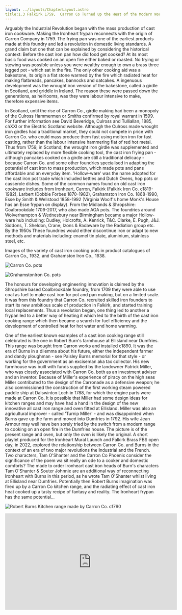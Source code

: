 ```yaml
---
layout: ../layouts/ChapterLayout.astro
title:1.3 Falkirk 1759,  Carron Co Turned Up the Heat of the Modern World with Cast Iron pots and Pans.
---
```


Arguably the Industrial Revolution began with the mass production of cast iron cookware. Making the Ironheart frypan reconnects with the origin of Carron Company in 1759. The frying pan was one of the earliest products made at this foundry and led a revolution in domestic living standards. A grand claim but one that can be explained by considering the historical context: Before the cast iron pan how did food get cooked? At its most basic food was cooked on an open fire either baked or roasted. No frying or stewing was possible unless you were wealthy enough to own a brass three legged pot - which sat in the fire.  The only other cooking aid was a bakestone, its origin a flat stone warmed by the fire which radiated heat for making flatbreads, pancakes, bannocks and oatcakes. A ingenuous development was the wrought iron version of the bakestone, called a girdle in Scotland, and griddle in Ireland. The reason these were passed down the generations, as heirlooms, was they were labour intensive to make, therefore expensive items.

In Scotland, until the rise of Carron Co., girdle making had been a monopoly of the Culross Hammermen or Smiths confirmed by royal warrant in 1599. For further information see David Beveridge, Culross and Tulliallan, 1885, chXXI or the Electric Scotland website. Although the Culross made wrought iron girdles had a traditional market, they could not compete in price with Carron Co. who could mass produce them fast using molten iron for fast casting, rather than the labour intensive hammering flat of red hot metal.  Thus from 1759, in Scotland, the wrought iron girdle was supplemented and ultimately replaced by more flexible cooking tool, the cast iron frying pan - although pancakes cooked on a girdle are still a traditional delicacy - because Carron Co. and some other foundries specialised in adapting the potential of cast iron to mass production, which made pots and pans affordable and an everyday item. 'Hollow-ware' was the name adopted for the cast iron pot trade which included kettles and Dutch Ovens, hop pots or casserole dishes. Some of the common names found on old cast iron cookware includes from Ironheart, Carron, Falkirk (Falkirk Iron Co. c1819-1982), Larbert (Dobbie Forbes 1870-1982), Grahamston Iron Co. 1868-1990, Esse by Smith & Wellstood 1858-1992 (Virginia Woolf's home Monk's House has an Esse frypan on display). From the Midlands & Shropshire: Coalbrookdale 1709-2017, who also made AGA pots. The foundries around Wolverhampton & Wednesbury near Birmingham became a major Hollow-ware hub including: Dudley, Holcrofts, A. Kenrick, T&C. Clarke, E. Pugh, J&J. Siddons, T. Sheldon, Crane, Izons & Radaware by the Radiation group etc. By the 1950s These foundries would either discontinue iron or adapt to new methods and materials including: enamel tin plate, aluminium, stainless steel, etc.

Images of the variety of cast iron cooking pots in product catalogues of Carron Co., 1932, and Grahamston Iron Co., 1938.

![Carron Co. pots](Carron-pots-c1932)

![GrahamstonIron Co. pots](Grahamston-pots-1938)

The honours for developing engineering innovation is claimed by the Shropshire based Coalbrookdale foundry, from 1709 they were able to use coal as fuel to make cast iron for pot and pan making, but on a limited scale. It was from this foundry that Carron Co. recruited skilled iron founders to start its new ambitious scale of production in Falkirk, and started training local replacements. Thus a revolution began, one thing led to another a frypan led to a better way of heating it which led to the birth of the cast iron cooking range which then became a search for fuel efficiency and the development of controlled heat for hot water and home warming.  

One of the earliest known examples of a cast iron cooking range still celebrated is the one in Robert Burn's farmhouse at Ellisland near Dumfries. This range was bought from Carron works and installed c1890. It was the era of Burns in a dilemma about his future, either the independent farmer and dandy ploughman - see Paisley Burns memorial for that style - or working for the government as an exciseman aka tax collector. His new farmhouse was built with funds supplied by the landowner Patrick Miller, who was closely associated with Carron Co. both as an investment adviser and an inventor. Because of Miller's experience of piracy on the high seas Miller contributed to the design of the Carronade as a defensive weapon; he also commissioned the construction of the first working steam powered paddle ship at Dalswinton Loch in 1788, for which the engine parts were made at Carron Co. It is possible that Miller had some design ideas for kitchen ranges and may have had a hand in the design of the new innovative all cast iron range and oven fitted at Ellisland. Miller was also an agricultural improver - called 'Turnip Miller' - and was disappointed when Burns gave up the farm and moved into Dumfries in 1792. His wife Jean Armour may well have ben sorely tried by the switch from a modern range to cooking on an open fire in the Dumfries house. The picture is of the present range and oven, but only the oven is likely the original.  A short playlet produced for the Ironheart Mural Launch and Falkirk Brass FBS open day, in 2022, explored the relationship between Carron Co. and Burns in the context of an era of two major revolutions the Industrial and the French. Two characters, Tam O'Shanter and the Carron Co Phoenix consider the significance of the poem wa sit really an ode to a cooker and domestic comforts?  The made to order Ironheart cast iron heads of Burn's characters Tam O'Shanter & Souter Johnnie are an additional way of reconnecting Ironheart with Burns in this period, as he wrote Tam O'Shanter whilst living at Ellisland near Dumfries.
Potentially then Robert Burns imagination was fired up by a Carron Co kitchen range, and the radiating effect of cast iron heat cooked up a tasty recipe of fantasy and reality. The Ironheart frypan has the same potential...   

![Robert Burns Kitchen range made by Carron Co. c1790](Burns-Carron-range-Ellisland-1780s)

<iframe
 width="560"
  height="315"
 src="https://www.youtube.com/embed/suihmFMRS-Q?si=2qogQTcWXWaZILHR"
 title="Video clip of Tam and Phoenix"
 frameborder="0"
 allow="accelerometer; autoplay; clipboard-write; encrypted-media; gyroscope; picture-in-picture; web-share" referrerpolicy="strict-origin-when-cross-origin" allowfullscreen>
</iframe>
